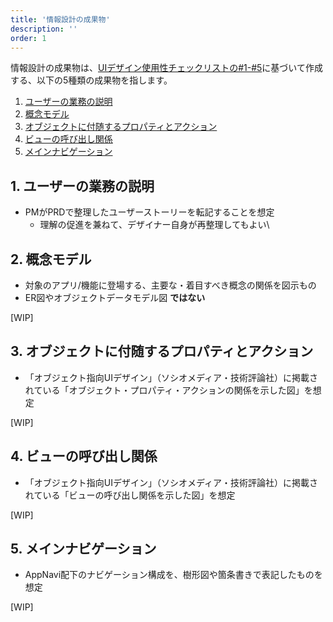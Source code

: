```yaml
---
title: '情報設計の成果物'
description: ''
order: 1
---
```

情報設計の成果物は、[UIデザイン使用性チェックリストの#1-#5](/products/usability/usability-checklist/#h2-2)に基づいて作成する、以下の5種類の成果物を指します。

1. [ユーザーの業務の説明](#h2-0)
1. [概念モデル](#h2-1)
1. [オブジェクトに付随するプロパティとアクション](#h2-2)
1. [ビューの呼び出し関係](#h2-4)
1. [メインナビゲーション](#h2-3)

## 1. ユーザーの業務の説明

- PMがPRDで整理したユーザーストーリーを転記することを想定
  - 理解の促進を兼ねて、デザイナー自身が再整理してもよい\

## 2. 概念モデル

- 対象のアプリ/機能に登場する、主要な・着目すべき概念の関係を図示もの
- ER図やオブジェクトデータモデル図 **ではない**

[WIP]

## 3. オブジェクトに付随するプロパティとアクション

- 「オブジェクト指向UIデザイン」（ソシオメディア・技術評論社）に掲載されている「オブジェクト・プロパティ・アクションの関係を示した図」を想定

[WIP]

## 4. ビューの呼び出し関係

- 「オブジェクト指向UIデザイン」（ソシオメディア・技術評論社）に掲載されている「ビューの呼び出し関係を示した図」を想定

[WIP]

## 5. メインナビゲーション

- AppNavi配下のナビゲーション構成を、樹形図や箇条書きで表記したものを想定

[WIP]

